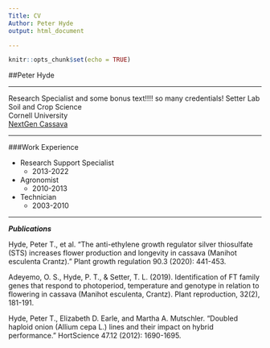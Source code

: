 ```yaml
---
Title: CV
Author: Peter Hyde
output: html_document

---
```


```r
knitr::opts_chunk$set(echo = TRUE)
```


##Peter Hyde
<hr />
Research Specialist
and some bonus text!!!!
so many credentials!
Setter Lab  
Soil and Crop Science  
Cornell University  
[NextGen Cassava](https://www.nextgencassava.org/)
<hr />

###Work Experience

* Research Support Specialist
    * 2013-2022
    
* Agronomist
    * 2010-2013
  
* Technician
    * 2003-2010


 ---
***Publications***  

Hyde, Peter T., et al. "The anti-ethylene growth regulator silver thiosulfate (STS) increases flower production and longevity in cassava (Manihot esculenta Crantz)." Plant growth regulation 90.3 (2020): 441-453.

Adeyemo, O. S., Hyde, P. T., & Setter, T. L. (2019). Identification of FT family genes that respond to photoperiod, temperature and genotype in relation to flowering in cassava (Manihot esculenta, Crantz). Plant reproduction, 32(2), 181-191.

Hyde, Peter T., Elizabeth D. Earle, and Martha A. Mutschler. "Doubled haploid onion (Allium cepa L.) lines and their impact on hybrid performance." HortScience 47.12 (2012): 1690-1695.




